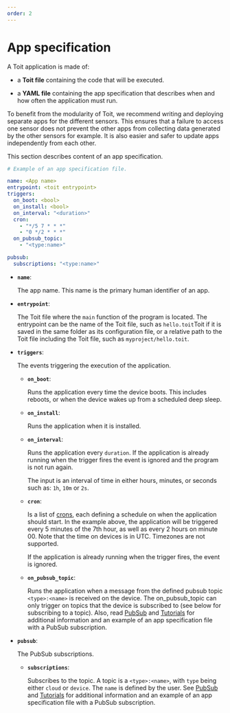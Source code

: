 ```yaml
---
order: 2
---
```


# App specification

A Toit application is made of:

* a **Toit file** containing the code that will be executed.

* a **YAML file** containing the app specification that describes when and how often the application must run.

<Note>
To benefit from the modularity of Toit, we recommend writing and deploying separate apps for the different sensors. This ensures that a failure to access one sensor does not prevent the other apps from collecting data generated by the other sensors for example. It is also easier and safer to update apps independently from each other.
</Note>

This section describes content of an app specification.

```yaml
# Example of an app specification file.

name: <App name>
entrypoint: <toit entrypoint>
triggers:
  on_boot: <bool>
  on_install: <bool>
  on_interval: "<duration>"
  cron:
    - "*/5 7 * * *"
    - "0 */2 * * *"
  on_pubsub_topic:
    - "<type:name>"

pubsub:
  subscriptions: "<type:name>"
```

* **`name`**:

    The app name. This name is the primary human identifier of an app.

* **`entrypoint`**:

    The Toit file where the `main` function of the program is located. The entrypoint can be the name of the Toit file, such as `hello.toit`Toit if it is saved in the same folder as its configuration file, or a relative path to the Toit file including the Toit file, such as `myproject/hello.toit`.

* **`triggers`**:

    The events triggering the execution of the application.

    * **`on_boot`**:

         Runs the application every time the device boots. This includes reboots, or when the device wakes up from a scheduled deep sleep.

    * **`on_install`**:

         Runs the application when it is installed.

    * **`on_interval`**:

         Runs the application every `duration`. If the application is already running when the trigger fires the event is ignored and the program is not run again.

         The input is an interval of time in either hours, minutes, or seconds such as: `1h`, `10m` or `2s`.

    * **`cron`**:

         Is a list of [crons](https://en.wikipedia.org/wiki/Cron), each defining a schedule on when the application should start.
         In the example above, the application will be triggered every 5 minutes of the 7th hour, as well as every 2 hours on minute 00. Note that the time on devices is in UTC. Timezones are not supported.

         If the application is already running when the trigger fires, the event is ignored.

    * **`on_pubsub_topic`**:

         Runs the application when a message from the defined pubsub topic `<type>:<name>` is received on the device. The on_pubsub_topic can only trigger on topics that the device is subscribed to (see below for subscribing to a topic). Also, read [PubSub](../../apis/pubsub) and [Tutorials](../../tutorials/pubsub/pubsubext) for additional information and an example of an app specification file with a PubSub subscription.

* **`pubsub`**:

    The PubSub subscriptions.

    * **`subscriptions`**:

         Subscribes to the topic. A topic is a `<type>:<name>`, with `type` being either `cloud` or `device`. The `name` is defined by the user. 
         See [PubSub](../../apis/pubsub) and [Tutorials](../../tutorials/pubsub/pubsubext) for additional information and an example of an app specification file with a PubSub subscription.

